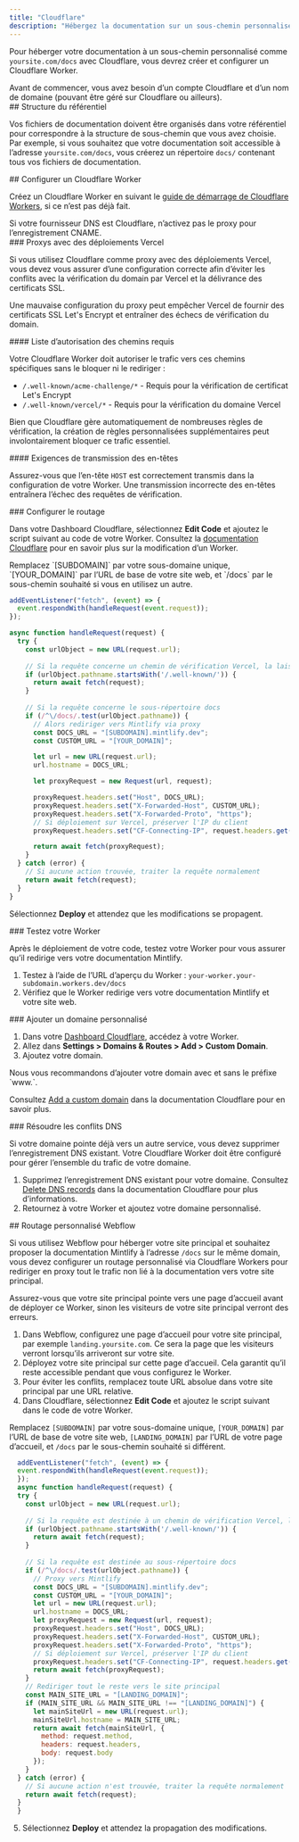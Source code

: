 ```yaml
---
title: "Cloudflare"
description: "Hébergez la documentation sur un sous-chemin personnalisé avec Cloudflare Workers"
---
```



Pour héberger votre documentation à un sous-chemin personnalisé comme `yoursite.com/docs` avec Cloudflare, vous devrez créer et configurer un Cloudflare Worker.

<Info>
  Avant de commencer, vous avez besoin d’un compte Cloudflare et d’un nom de domaine (pouvant être géré sur Cloudflare ou ailleurs).
</Info>


<div id="repository-structure">
  ## Structure du référentiel
</div>

Vos fichiers de documentation doivent être organisés dans votre référentiel pour correspondre à la structure de sous-chemin que vous avez choisie. Par exemple, si vous souhaitez que votre documentation soit accessible à l’adresse `yoursite.com/docs`, vous créerez un répertoire `docs/` contenant tous vos fichiers de documentation.

<div id="set-up-a-cloudflare-worker">
  ## Configurer un Cloudflare Worker
</div>

Créez un Cloudflare Worker en suivant le [guide de démarrage de Cloudflare Workers](https://developers.cloudflare.com/workers/get-started/dashboard/), si ce n’est pas déjà fait.

<Avertissement>
  Si votre fournisseur DNS est Cloudflare, n’activez pas le proxy pour l’enregistrement CNAME.
</Avertissement>

<div id="proxies-with-vercel-deployments">
  ### Proxys avec des déploiements Vercel
</div>

Si vous utilisez Cloudflare comme proxy avec des déploiements Vercel, vous devez vous assurer d’une configuration correcte afin d’éviter les conflits avec la vérification du domain par Vercel et la délivrance des certificats SSL.

Une mauvaise configuration du proxy peut empêcher Vercel de fournir des certificats SSL Let's Encrypt et entraîner des échecs de vérification du domain.

<div id="required-path-allowlist">
  #### Liste d’autorisation des chemins requis
</div>

Votre Cloudflare Worker doit autoriser le trafic vers ces chemins spécifiques sans le bloquer ni le rediriger :

- `/.well-known/acme-challenge/*` - Requis pour la vérification de certificat Let's Encrypt
- `/.well-known/vercel/*` - Requis pour la vérification du domaine Vercel

Bien que Cloudflare gère automatiquement de nombreuses règles de vérification, la création de règles personnalisées supplémentaires peut involontairement bloquer ce trafic essentiel.

<div id="header-forwarding-requirements">
  #### Exigences de transmission des en-têtes
</div>

Assurez-vous que l’en-tête `HOST` est correctement transmis dans la configuration de votre Worker. Une transmission incorrecte des en-têtes entraînera l’échec des requêtes de vérification.

<div id="configure-routing">
  ### Configurer le routage
</div>

Dans votre Dashboard Cloudflare, sélectionnez **Edit Code** et ajoutez le script suivant au code de votre Worker. Consultez la [documentation Cloudflare](https://developers.cloudflare.com/workers-ai/get-started/dashboard/#development) pour en savoir plus sur la modification d’un Worker.

<Tip>
  Remplacez `[SUBDOMAIN]` par votre sous-domaine unique, `[YOUR_DOMAIN]` par l’URL de base de votre site web, et `/docs` par le sous-chemin souhaité si vous en utilisez un autre.
</Tip>

```javascript
addEventListener("fetch", (event) => {
  event.respondWith(handleRequest(event.request));
});

async function handleRequest(request) {
  try {
    const urlObject = new URL(request.url);
    
    // Si la requête concerne un chemin de vérification Vercel, la laisser passer
    if (urlObject.pathname.startsWith('/.well-known/')) {
      return await fetch(request);
    }
    
    // Si la requête concerne le sous-répertoire docs
    if (/^\/docs/.test(urlObject.pathname)) {
      // Alors rediriger vers Mintlify via proxy
      const DOCS_URL = "[SUBDOMAIN].mintlify.dev";
      const CUSTOM_URL = "[YOUR_DOMAIN]";

      let url = new URL(request.url);
      url.hostname = DOCS_URL;

      let proxyRequest = new Request(url, request);

      proxyRequest.headers.set("Host", DOCS_URL);
      proxyRequest.headers.set("X-Forwarded-Host", CUSTOM_URL);
      proxyRequest.headers.set("X-Forwarded-Proto", "https");
      // Si déploiement sur Vercel, préserver l'IP du client
      proxyRequest.headers.set("CF-Connecting-IP", request.headers.get("CF-Connecting-IP"));

      return await fetch(proxyRequest);
    }
  } catch (error) {
    // Si aucune action trouvée, traiter la requête normalement
    return await fetch(request);
  }
}
```

Sélectionnez **Deploy** et attendez que les modifications se propagent.

<Propagating />


<div id="test-your-worker">
  ### Testez votre Worker
</div>

Après le déploiement de votre code, testez votre Worker pour vous assurer qu’il redirige vers votre documentation Mintlify.

1. Testez à l’aide de l’URL d’aperçu du Worker : `your-worker.your-subdomain.workers.dev/docs`
2. Vérifiez que le Worker redirige vers votre documentation Mintlify et votre site web.

<div id="add-custom-domain">
  ### Ajouter un domaine personnalisé
</div>

1. Dans votre [Dashboard Cloudflare](https://dash.cloudflare.com/), accédez à votre Worker.
2. Allez dans **Settings > Domains & Routes > Add > Custom Domain**.
3. Ajoutez votre domain. 

<Tip>
  Nous vous recommandons d’ajouter votre domain avec et sans le préfixe `www.`.
</Tip>

Consultez [Add a custom domain](https://developers.cloudflare.com/workers/configuration/routing/custom-domains/#add-a-custom-domain) dans la documentation Cloudflare pour en savoir plus. 

<div id="resolve-dns-conflicts">
  ### Résoudre les conflits DNS
</div>

Si votre domaine pointe déjà vers un autre service, vous devez supprimer l’enregistrement DNS existant. Votre Cloudflare Worker doit être configuré pour gérer l’ensemble du trafic de votre domaine.

1. Supprimez l’enregistrement DNS existant pour votre domaine. Consultez [Delete DNS records](https://developers.cloudflare.com/dns/manage-dns-records/how-to/create-dns-records/#delete-dns-records) dans la documentation Cloudflare pour plus d’informations.
2. Retournez à votre Worker et ajoutez votre domaine personnalisé.

<div id="webflow-custom-routing">
  ## Routage personnalisé Webflow
</div>

Si vous utilisez Webflow pour héberger votre site principal et souhaitez proposer la documentation Mintlify à l’adresse `/docs` sur le même domain, vous devez configurer un routage personnalisé via Cloudflare Workers pour rediriger en proxy tout le trafic non lié à la documentation vers votre site principal.

<Avertissement>
  Assurez-vous que votre site principal pointe vers une page d’accueil avant de déployer ce Worker, sinon les visiteurs de votre site principal verront des erreurs.
</Avertissement>

1. Dans Webflow, configurez une page d’accueil pour votre site principal, par exemple `landing.yoursite.com`. Ce sera la page que les visiteurs verront lorsqu’ils arriveront sur votre site.
2. Déployez votre site principal sur cette page d’accueil. Cela garantit qu’il reste accessible pendant que vous configurez le Worker.
3. Pour éviter les conflits, remplacez toute URL absolue dans votre site principal par une URL relative.
4. Dans Cloudflare, sélectionnez **Edit Code** et ajoutez le script suivant dans le code de votre Worker.

<Conseil> Remplacez `[SUBDOMAIN]` par votre sous-domaine unique, `[YOUR_DOMAIN]` par l’URL de base de votre site web, `[LANDING_DOMAIN]` par l’URL de votre page d’accueil, et `/docs` par le sous-chemin souhaité si différent. </Conseil>

```javascript
  addEventListener("fetch", (event) => {
  event.respondWith(handleRequest(event.request));
  });
  async function handleRequest(request) {
  try {
    const urlObject = new URL(request.url);
    
    // Si la requête est destinée à un chemin de vérification Vercel, la laisser passer
    if (urlObject.pathname.startsWith('/.well-known/')) {
      return await fetch(request);
    }
    
    // Si la requête est destinée au sous-répertoire docs
    if (/^\/docs/.test(urlObject.pathname)) {
      // Proxy vers Mintlify
      const DOCS_URL = "[SUBDOMAIN].mintlify.dev";
      const CUSTOM_URL = "[YOUR_DOMAIN]";
      let url = new URL(request.url);
      url.hostname = DOCS_URL;
      let proxyRequest = new Request(url, request);
      proxyRequest.headers.set("Host", DOCS_URL);
      proxyRequest.headers.set("X-Forwarded-Host", CUSTOM_URL);
      proxyRequest.headers.set("X-Forwarded-Proto", "https");
      // Si déploiement sur Vercel, préserver l'IP du client
      proxyRequest.headers.set("CF-Connecting-IP", request.headers.get("CF-Connecting-IP"));
      return await fetch(proxyRequest);
    }
    // Rediriger tout le reste vers le site principal
    const MAIN_SITE_URL = "[LANDING_DOMAIN]";
    if (MAIN_SITE_URL && MAIN_SITE_URL !== "[LANDING_DOMAIN]") {
      let mainSiteUrl = new URL(request.url);
      mainSiteUrl.hostname = MAIN_SITE_URL;
      return await fetch(mainSiteUrl, {
        method: request.method,
        headers: request.headers,
        body: request.body
      });
    }
  } catch (error) {
    // Si aucune action n'est trouvée, traiter la requête normalement
    return await fetch(request);
  }
  }
```

5. Sélectionnez **Deploy** et attendez la propagation des modifications.

<Propagating />
